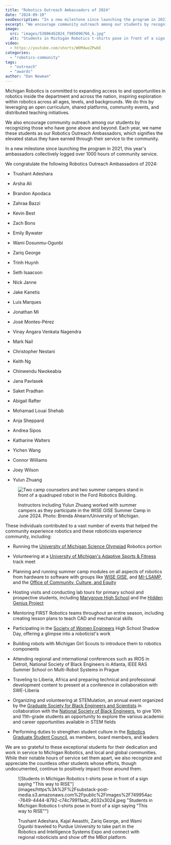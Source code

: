 ```yaml
---
title: "Robotics Outreach Ambassadors of 2024"
date: "2024-09-10"
seoDescription: "In a new milestone since launching the program in 2021, this year's ambassadors collectively logged over 1000 hours of community service."
excerpt: "We encourage community outreach among our students by recognizing those who have gone above and beyond. In a new milestone since launching the program in 2021, this year's ambassadors collectively logged over 1000 hours of community service."
image: 
  src: "images/53806462824_f985096766_k.jpg"
  alt: "Students in Michigan Robotics t-shirts pose in front of a sign saying 'This way to RISE'"
video: 
  - https://youtube.com/shorts/W0MdweZPwbE
categories: 
  - "robotics-community"
tags:
  - "outreach"
  - "awards"
author: "Dan Newman"
---
```


<VideoCenter url="https://youtube.com/shorts/W0MdweZPwbE" caption="High schoolers from the School at Marygrove in Detroit visited in June 2024, where they got hands-on experiences with quadruped robots, using augmented reality to control robots, and an overview of our MBot educational robotics platform." />

Michigan Robotics is committed to expanding access to and opportunities in robotics inside the department and across the nation, inspiring exploration within robotics across all ages, levels, and backgrounds. We do this by leveraging an open curriculum, shared platforms, community events, and distributed teaching initiatives.

We also encourage community outreach among our students by recognizing those who have gone above and beyond. Each year, we name these students as our Robotics Outreach Ambassadors, which signifies the elevated status they have earned through their service to the community.

In a new milestone since launching the program in 2021, this year's ambassadors collectively logged over 1000 hours of community service.


We congratulate the following Robotics Outreach Ambassadors of 2024:

- Trushant Adeshara

- Arsha Ali

- Brandon Apodaca

- Zahraa Bazzi

- Kevin Best

- Zach Bons

- Emily Bywater

- Wami Dosunmu-Ogunbi

- Zariq George

- Trinh Huynh

- Seth Isaacson

- Nick Janne

- Jake Kanetis

- Luis Marques

- Jonathan Mi

- José Montes-Pérez

- Vinay Angara Venkata Nagendra

- Mark Nail

- Christopher Nestani

- Keith Ng

- Chinwendu Nwokeabia

- Jana Pavlasek

- Saket Pradhan

- Abigail Rafter

- Mohamad Louai Shehab

- Anja Sheppard

- Andrea Sipos

- Katharine Walters

- Yichen Wang

- Connor Williams

- Joey Wilson

- Yulun Zhuang

<figure>

![Two camp counselors and two summer campers stand in front of a quadruped robot in the Ford Robotics Building.](images/53806462824_f985096766_k-1024x683.jpg)

<figcaption>

Instructors including Yulun Zhuang worked with summer campers as they participate in the WISE GISE Summer Camp in June 2024. Photo: Brenda Ahearn/University of Michigan.

</figcaption>

</figure>

These individuals contributed to a vast number of events that helped the community experience robotics and these roboticists experience community, including:

- Running the [University of Michigan Science Olympiad](https://www.umichscioly.org) Robotics portion

- Volunteering at a [University of Michigan's Adaptive Sports & Fitness](https://ssd.umich.edu/adaptive-sports) track meet

- Planning and running summer camp modules on all aspects of robotics from hardware to software with groups like [WISE GISE](https://wise.umich.edu/k-12-families-educators/wise-gise/), and [MI-LSAMP](https://sites.marsal.umich.edu/drpp/michigan-louis-stokes-alliance-for-minority-participation/), and the [Office of Community, Culture, and Equity](https://culture.engin.umich.edu/k-12/engineering-onramp-overview/)

- Hosting visits and conducting lab tours for primary school and prospective students, including [Marygrove High School](https://www.detroitk12.org/marygrove) and the [Hidden Genius Project](https://www.hiddengeniusproject.org)

- Mentoring FIRST Robotics teams throughout an entire season, including creating lesson plans to teach CAD and mechanical skills

- Participating in the [Society of Women Engineers](https://www.sweumich.org) High School Shadow Day, offering a glimpse into a roboticist's work

- Building robots with Michigan Girl Scouts to introduce them to robotics components

- Attending regional and international conferences such as IROS in Detroit, National Society of Black Engineers in Atlanta, IEEE RAS Summer School on Multi-Robot Systems in Prague

- Traveling to Liberia, Africa and preparing technical and professional development content to present at a conference in collaboration with SWE-Liberia

- Organizing and volunteering at STEMulation, an annual event organized by the [Graduate Society for Black Engineers and Scientists](https://gsbes.org) in collaboration with the [National Society of Black Engineers](https://nsbeum.weebly.com), to give 10th and 11th-grade students an opportunity to explore the various academic and career opportunities available in STEM fields

- Performing duties to strengthen student culture in the [Robotics Graduate Student Council](https://robotics.umich.edu/academics/current-students/robotics-graduate-student-council/), as members, board members, and leaders

We are so grateful to these exceptional students for their dedication and work in service to Michigan Robotics, and local and global communities. While their notable hours of service set them apart, we also recognize and appreciate the countless other students whose efforts, though undocumented, continue to positively impact those around them.

<figure>

![Students in Michigan Robotics t-shirts pose in front of a sign saying "This way to RISE"](images/https%3A%2F%2Fsubstack-post-media.s3.amazonaws.com%2Fpublic%2Fimages%2F749954ac-7649-4444-8792-c74c79911adc_4032x3024.jpeg "Students in Michigan Robotics t-shirts pose in front of a sign saying "This way to RISE"")

<figcaption>

Trushant Adeshara, Kajal Awasthi, Zariq George, and Wami Ogunbi traveled to Purdue University to take part in the Robotics and Intelligence Systems Expo and connect with regional roboticists and show off the MBot platform.

</figcaption>

</figure>

